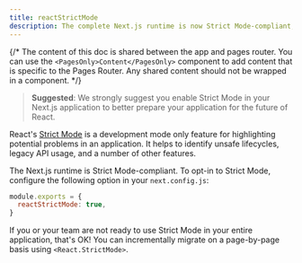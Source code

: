 ```yaml
---
title: reactStrictMode
description: The complete Next.js runtime is now Strict Mode-compliant, learn how to opt-in
---
```


{/* The content of this doc is shared between the app and pages router. You can use the `<PagesOnly>Content</PagesOnly>` component to add content that is specific to the Pages Router. Any shared content should not be wrapped in a component. */}

> **Suggested**: We strongly suggest you enable Strict Mode in your Next.js application to better prepare your application for the future of React.

React's [Strict Mode](https://react.dev/reference/react/StrictMode) is a development mode only feature for highlighting potential problems in an application. It helps to identify unsafe lifecycles, legacy API usage, and a number of other features.

The Next.js runtime is Strict Mode-compliant. To opt-in to Strict Mode, configure the following option in your `next.config.js`:

```js filename="next.config.js"
module.exports = {
  reactStrictMode: true,
}
```

If you or your team are not ready to use Strict Mode in your entire application, that's OK! You can incrementally migrate on a page-by-page basis using `<React.StrictMode>`.
